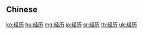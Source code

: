 {{also|經歷}}
==Chinese==
{{zh-see|經歷}}

[[ko:经历]]
[[hu:经历]]
[[mg:经历]]
[[ja:经历]]
[[sr:经历]]
[[th:经历]]
[[uk:经历]]